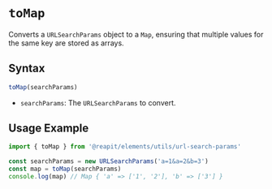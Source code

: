 
# `toMap`

<Meta title="Utils/URLSearchParams/toMap" />

Converts a `URLSearchParams` object to a `Map`, ensuring that multiple values for the same key are stored as arrays.

## Syntax

```ts
toMap(searchParams)
```

- `searchParams`: The `URLSearchParams` to convert.

## Usage Example

```ts
import { toMap } from '@reapit/elements/utils/url-search-params'

const searchParams = new URLSearchParams('a=1&a=2&b=3')
const map = toMap(searchParams)
console.log(map) // Map { 'a' => ['1', '2'], 'b' => ['3'] }
```
